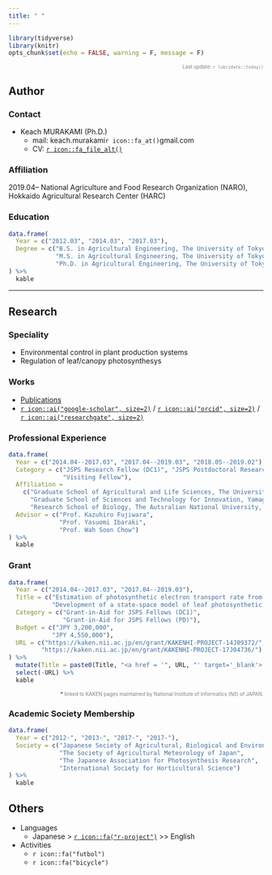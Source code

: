 ```yaml
---
title: " "
---
```


```r
library(tidyverse)
library(knitr)
opts_chunk$set(echo = FALSE, warning = F, message = F)
```

<div style="text-align: right; font-size: .7em">
<FONT color="grey">Last update: `r lubridate::today()`  </FONT>
</div>

## Author

### Contact 

- Keach MURAKAMI (Ph.D.)  
    - mail: keach.murakami`r icon::fa_at()`gmail.com
    - CV: [`r icon::fa_file_alt()`](https://www.dropbox.com/sh/iifrhaxt3rauv0m/AACqpUHhxcXPIaoColJHmKLaa?preview=CV.pdf)

### Affiliation

2019.04--
National Agriculture and Food Research Organization (NARO), Hokkaido Agricultural Research Center (HARC)

### Education

```r
data.frame(
  Year = c("2012.03", "2014.03", "2017.03"),
  Degree = c("B.S. in Agricultural Engineering, The University of Tokyo",
             "M.S. in Agricultural Engineering, The University of Tokyo",
             "Ph.D. in Agricultural Engineering, The University of Tokyo")
) %>%
  kable
```

---

## Research

### Speciality

- Environmental control in plant production systems
- Regulation of leaf/canopy photosynthesys

### Works

- [Publications](https://keachmurakami.github.io/page/publication_list/)
- [`r icon::ai("google-scholar", size=2)`](https://scholar.google.co.jp/citations?user=IgtMr-oAAAAJ&hl=en) / [`r icon::ai("orcid", size=2)`](https://orcid.org/0000-0001-8150-9535) / [`r icon::ai("researchgate", size=2)`](https://www.researchgate.net/profile/Keach_Murakami) 

### Professional Experience

```r
data.frame(
  Year = c("2014.04--2017.03", "2017.04--2019.03", "2018.05--2019.02"),
  Category = c("JSPS Research Fellow (DC1)", "JSPS Postdoctoral Research Fellow (PD)",
               "Visiting Fellow"),
  Affiliation =
    c("Graduate School of Agricultural and Life Sciences, The University of Tokyo, Japan",
      "Graduate School of Sciences and Technology for Innovation, Yamaguchi University, Japan",
      "Research School of Biology, The Autsralian National University, Australia"),
  Advisor = c("Prof. Kazuhiro Fujiwara",
              "Prof. Yasuomi Ibaraki",
              "Prof. Wah Soon Chow")
) %>%
  kable
```

### Grant

```r
data.frame(
  Year = c("2014.04--2017.03", "2017.04--2019.03"),
  Title = c("Estimation of photosynthetic electron transport rate from light spectrum based on photochemical reactions at photosystems",
            "Development of a state-space model of leaf photosynthetic characteristics for prediction and regulation of whole-plant photosynthesis"),
  Category = c("Grant-in-Aid for JSPS Fellows (DC1)",
               "Grant-in-Aid for JSPS Fellows (PD)"),
  Budget = c("JPY 3,200,000", 
            "JPY 4,550,000"),
  URL = c("https://kaken.nii.ac.jp/en/grant/KAKENHI-PROJECT-14J09372/",
         "https://kaken.nii.ac.jp/en/grant/KAKENHI-PROJECT-17J04736/")
) %>%
  mutate(Title = paste0(Title, "<a href = '", URL, "' target='_blank'> (link)</a>")) %>%
  select(-URL) %>%
  kable
```

<div style="text-align: right; font-size: .7em">
\* <FONT color="grey">linked to KAKEN pages maintained by National Institute of Informatics (NII) of JAPAN.</FONT>
</div>

### Academic Society Membership

```r
data.frame(
  Year = c("2012-", "2013-", "2017-", "2017-"),
  Society = c("Japanese Society of Agricultural, Biological and Environmental Engineers and Scientists",
              "The Society of Agricultural Meteorology of Japan",
              "The Japanese Association for Photosynthesis Research",
              "International Society for Horticultural Science")
) %>%
  kable
```

## Others

- Languages
    - Japanese > [`r icon::fa("r-project")`](https://www.r-project.org/) >> English
- Activities
    - `r icon::fa("futbol")`
    - `r icon::fa("bicycle")`